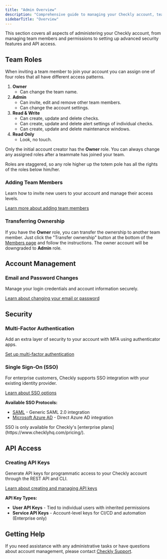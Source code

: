 ```yaml
---
title: "Admin Overview"
description: "Comprehensive guide to managing your Checkly account, team members, security, and integrations"
sidebarTitle: "Overview"
---
```


This section covers all aspects of administering your Checkly account, from managing team members and permissions to setting up advanced security features and API access.

## Team Roles

When inviting a team member to join your account you can assign one of four roles that all have different access patterns.

1. **Owner**
    - Can change the team name.
2. **Admin**
    - Can invite, edit and remove other team members.
    - Can change the account settings.
3. **Read & Write**
    - Can create, update and delete checks.
    - Can create, update and delete alert settings of individual checks.
    - Can create, update and delete maintenance windows.
4. **Read Only**
    - Look, no touch.

Only the initial account creator has the **Owner** role. You can always change any assigned roles after a teammate has
joined your team.

<Info>
Roles are staggered, so any role higher up the totem pole has all the rights of the roles below him/her.
</Info>

### Adding Team Members

Learn how to invite new users to your account and manage their access levels.

[Learn more about adding team members](admin/team-management/adding-team-members)

### Transferring Ownership

If you have the **Owner** role, you can transfer the ownership to another team member. Just click the "Transfer ownership" button at the bottom of the [Members page](https://app.checklyhq.com/settings/account/members) and follow the instructions. The owner account will be downgraded to **Admin** role.

## Account Management

### Email and Password Changes

Manage your login credentials and account information securely.

[Learn about changing your email or password](admin/changing-your-email-password)

## Security

### Multi-Factor Authentication

Add an extra layer of security to your account with MFA using authenticator apps.

[Set up multi-factor authentication](admin/team-management/multi-factor-authentication)

### Single Sign-On (SSO)

For enterprise customers, Checkly supports SSO integration with your existing identity provider.

[Learn about SSO options](admin/team-management/single-sign-on)

**Available SSO Protocols:**
- [SAML](admin/team-management/saml) - Generic SAML 2.0 integration
- [Microsoft Azure AD](admin/team-management/microsoft-azure-ad) - Direct Azure AD integration

<Note>
SSO is only available for Checkly's [enterprise plans](https://www.checklyhq.com/pricing/).
</Note>

## API Access

### Creating API Keys

Generate API keys for programmatic access to your Checkly account through the REST API and CLI.

[Learn about creating and managing API keys](admin/team-management/creating-api-key)

**API Key Types:**
- **User API Keys** - Tied to individual users with inherited permissions
- **Service API Keys** - Account-level keys for CI/CD and automation (Enterprise only)

## Getting Help

If you need assistance with any administrative tasks or have questions about account management, please contact [Checkly Support](mailto:support@checklyhq.com).
